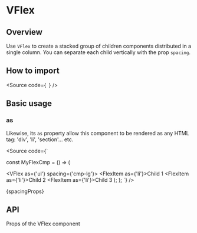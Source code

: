 

<Meta of={Stories} />

# VFlex

## Overview

Use `VFlex` to create a stacked group of children components distributed
in a single column. You can separate each child vertically with the prop `spacing`.

## How to import

<Source
  code={`
`}
/>

## Basic usage

<Canvas of={Stories.Base} />

### as

Likewise, its `as` property allow this component to be rendered as any HTML tag:
'div', 'li', 'section'... etc.

<Source
  code={`

const MyFlexCmp = () => (

<VFlex as={'ul'} spacing={'cmp-lg'}>
  <FlexItem as={'li'}>Child 1</FlexItem>
  <FlexItem as={'li'}>Child 2</FlexItem>
  <FlexItem as={'li'}>Child 3</FlexItem>
</VFlex>
); ); `} />

<Markdown>{spacingProps}</Markdown>

## API

Props of the VFlex component

<ArgTypes of={Stories} />
